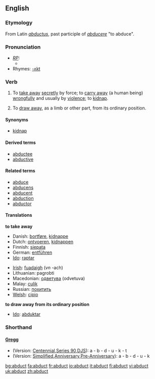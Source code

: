 ==English==
===Etymology===
From Latin ''[[abductus]]'', past participle of ''[[abducere]]'' "to abduce".

===Pronunciation===
* ''[[RP]]:''
** {{IPA|/æbˈdʌkt/}}
*Rhymes: [[Rhymes:English:-ʌkt|-ʌkt]]

===Verb===
{{en-verb}}
# {{transitive}} To [[take away]] [[secretly]] by force; to [[carry away]] (a human being) [[wrongfully]] and usually by [[violence]]; to [[kidnap]].
# {{transitive}} To [[draw away]], as a limb or other part, from its ordinary position.

====Synonyms====
* [[kidnap]]

====Derived terms====
* [[abductee]]
* [[abductive]]

====Related terms====
* [[abduce]]
* [[abducens]]
* [[abducent]]
* [[abduction]]
* [[abductor]]

====Translations====
'''to take away'''
{{top}}
*Danish: [[bortføre]], [[kidnappe]]
*Dutch: [[ontvoeren]], [[kidnappen]]
*Finnish: [[siepata]]
*German: [[entführen]]
*[[Ido]]: [[raptar]]
{{mid}}
*[[Irish]]: [[fuadaigh]] (''vn'' -ach)
*Lithuanian: pagrobti
*Macedonian: [[одветува]] (odvetuva)
*Malay: [[culik]]
*Russian: [[похитить]]
*[[Welsh]]: [[cipio]]
{{bottom}}

'''to draw away from its ordinary position'''
{{top}}
* [[Ido]]: [[abduktar]]
{{mid}}
{{bottom}}

===Shorthand===
====[http://en.wikipedia.org/wiki/Gregg_Shorthand Gregg]====
* (Version: [http://en.wikipedia.org/wiki/Gregg_Shorthand#Centennial_Gregg_Shorthand Centennial],[http://en.wikipedia.org/wiki/Gregg_Shorthand#Series_90_Gregg_Shorthand  Series 90],[http://en.wikipedia.org/wiki/Gregg_Shorthand#Diamond_Jubilee_Gregg_Shorthand  DJS]): a - b - d - u - k - t
* (Version: [http://en.wikipedia.org/wiki/Gregg_Shorthand#Simplified_Gregg_Shorthand Simplified],[http://en.wikipedia.org/wiki/Gregg_Shorthand#Anniversary_Gregg_Shorthand Anniversary],[http://en.wikipedia.org/wiki/Gregg_Shorthand#Pre-Anniversary_Gregg_Shorthand Pre-Anniversary]): a - b - d - u - k

[[bg:abduct]]
[[fa:abduct]]
[[fr:abduct]]
[[io:abduct]]
[[it:abduct]]
[[fi:abduct]]
[[vi:abduct]]
[[uk:abduct]]
[[zh:abduct]]